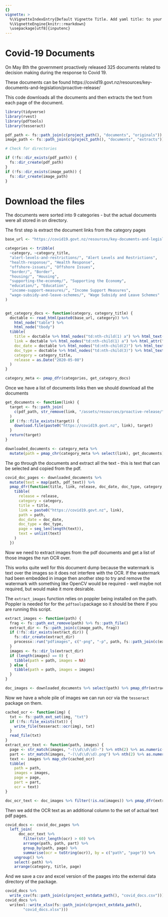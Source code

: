 ```yaml
---
{}
vignette: >
  %\VignetteIndexEntry{Default Vignette Title. Add yaml title: to your document}
  %\VignetteEngine{knitr::rmarkdown}
  \usepackage[utf8]{inputenc}
---
```



# Covid-19 Documents

On May 8th the government proactively released 325 documents related to decision making during the
response to Covid 19.

These documents can be found https://covid19.govt.nz/resources/key-documents-and-legislation/proactive-release/

This code downloads all the documents and then extracts the text from each page of the document.

```r
library(tidyverse)
library(rvest)
library(pdftools)
library(tesseract)

pdf_path <- fs::path_join(c(project_path(), "documents", "originals"))
image_path <- fs::path_join(c(project_path(), "documents", "extracts"))

# Check for directories

if (!fs::dir_exists(pdf_path)) {
  fs::dir_create(pdf_path)
}
if (!fs::dir_exists(image_path)) {
  fs::dir_create(image_path)
}

```

# Download the files


The documents were sorted into 9 categories - but the actual documents were all stored in on
directory.

The first step is extract the document links from the category pages

```r
base_url <- "https://covid19.govt.nz/resources/key-documents-and-legislation/proactive-release/"

categories <- tribble(
  ~category, ~category_title,
  "alert-levels-and-restrictions/", "Alert Levels and Restrictions",
  "health-response/", "Health Response",
  "offshore-issues/", "Offshore Issues",
  "border/", "Border",
  "housing/", "Housing",
  "supporting-the-economy/", "Supporting the Economy",
  "education/", "Education",
  "income-support-measures/", "Income Support Measures",
  "wage-subsidy-and-leave-schemes/", "Wage Subsidy and Leave Schemes"
)


get_category_docs <- function(category, category_title) {
  doctable <- read_html(paste0(base_url, category)) %>%
    html_node("table") %>%
    html_node("tbody")
  tibble(
    title = doctable %>% html_nodes("td:nth-child(1) a") %>% html_text(),
    link = doctable %>% html_nodes("td:nth-child(1) a") %>% html_attr("href"),
    doc_date = doctable %>% html_nodes("td:nth-child(2)") %>% html_text() %>% parse_date("%d %B %Y"),
    doc_type = doctable %>% html_nodes("td:nth-child(3)") %>% html_text(),
    category = category_title,
    release = as.Date("2020-05-08")
  )
}

category_meta <- pmap_dfr(categories, get_category_docs)
```

Once we have a list of documents links then we should download all the documents

```r
get_documents <- function(link) {
  target <- fs::path_join(
    c(pdf_path, str_remove(link, "/assets/resources/proactive-release/"))
  )
  if (!fs::file_exists(target)) {
    download.file(paste0("https://covid19.govt.nz", link), target)
  }
  return(target)
}

downloaded_documents <- category_meta %>%
  mutate(path = pmap_chr(category_meta %>% select(link), get_documents))
```

The go through the documents and extract all the text - this is text that can be selected
and copied from the pdf.

```r
covid_doc_pages <- downloaded_documents %>%
  mutate(text = map(path, pdf_text)) %>%
  pmap_dfr(function(title, link, release, doc_date, doc_type, category, path, text) {
    tibble(
      release = release,
      category = category,
      title = title,
      link = paste0("https://covid19.govt.nz", link),
      path = path,
      doc_date = doc_date,
      doc_type = doc_type,
      page = seq_len(length(text)),
      text = unlist(text)
    )
  })
```

Now we need to extract images from the pdf documents and get a list of those
images the run OCR over.

This works quite well for this document dump because the watermark is text over the
images so it does not interfere with the OCR. If the watermark had been embedded in
image then another step to try and remove the watermark with something like OpenCV would
be required - well maybe not required, but would make it more desirable.

The `extract_images` function relies on poppler being installed on the path. Poppler is needed for
for the `pdftools`package so it should be there if you are running this script.

```r
extract_images <- function(path) {
  frag <- fs::path_ext_remove(path) %>% fs::path_file()
  extract_dir <- fs::path_join(c(image_path, frag))
  if (!fs::dir_exists(extract_dir)) {
    fs::dir_create(extract_dir)
    processx::run("pdfimages", c("-png", "-p", path, fs::path_join(c(extract_dir, "page"))))
  }
  images <- fs::dir_ls(extract_dir)
  if (length(images) == 0) {
    tibble(path = path, images = NA)
  } else {
    tibble(path = path, images = images)
  }
}

doc_images <- downloaded_documents %>% select(path) %>% pmap_dfr(extract_images)
```

Now we have a whole pile of images we can run ocr via the `tesseract` package on them.

```r
cached_ocr <- function(img) {
  txt <- fs::path_ext_set(img, "txt")
  if (!fs::file_exists(txt)) {
    write_file(tesseract::ocr(img), txt)
  }
  read_file(txt)
}
extract_ocr_text <- function(path, images) {
  page <- str_match(images, "-(\\d\\d\\d)-") %>% nth(2) %>% as.numeric()
  part <- str_match(images, "-(\\d\\d\\d).png") %>% nth(2) %>% as.numeric()
  text <- images %>% map_chr(cached_ocr)
  tibble(
    path = path,
    images = images,
    page = page,
    part = part,
    ocr = text)
}

doc_ocr_text <- doc_images %>% filter(!is.na(images)) %>% pmap_dfr(extract_ocr_text)
```

Then we add the OCR text as an additional column to the set of actual text pdf pages.

```r
covid_docs <- covid_doc_pages %>%
  left_join(
      doc_ocr_text %>%
        filter(str_length(ocr) > 60) %>%
        arrange(path, path, part) %>%
        group_by(path, page) %>%
        summarise(ocr = toString(ocr)), by = c("path", "page")) %>%
    ungroup() %>%
    select(-path) %>%
    arrange(category, title, page)
```

And we save a csv and excel version of the paages into the external data directory of
the package.

```r
covid_docs %>%
  write_csv(fs::path_join(c(project_extdata_path(), "covid_docs.csv")))
covid_docs %>%
  writexl::write_xlsx(fs::path_join(c(project_extdata_path(),
        "covid_docs.xlsx")))
```






